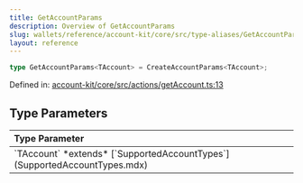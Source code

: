 ```yaml
---
title: GetAccountParams
description: Overview of GetAccountParams
slug: wallets/reference/account-kit/core/src/type-aliases/GetAccountParams
layout: reference
---
```


```ts
type GetAccountParams<TAccount> = CreateAccountParams<TAccount>;
```

Defined in: [account-kit/core/src/actions/getAccount.ts:13](https://github.com/alchemyplatform/aa-sdk/blob/da19afd63b0ba06a4de95b0d2d7871f64d546304/account-kit/core/src/actions/getAccount.ts#L13)

## Type Parameters

<table>
  <thead>
    <tr>
      <th align="left">Type Parameter</th>
    </tr>
  </thead>

  <tbody>
    <tr>
      <td>
        `TAccount` *extends* [`SupportedAccountTypes`](SupportedAccountTypes.mdx)
      </td>
    </tr>
  </tbody>
</table>
